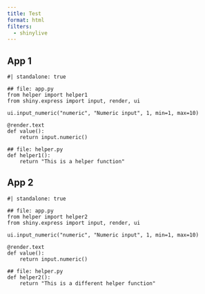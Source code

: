 ```yaml
---
title: Test
format: html
filters:
  - shinylive
---
```


## App 1
```shinylive-python
#| standalone: true

## file: app.py
from helper import helper1
from shiny.express import input, render, ui

ui.input_numeric("numeric", "Numeric input", 1, min=1, max=10)

@render.text
def value():
    return input.numeric()

## file: helper.py
def helper1():
    return "This is a helper function"
```

## App 2
```shinylive-python
#| standalone: true

## file: app.py
from helper import helper2
from shiny.express import input, render, ui

ui.input_numeric("numeric", "Numeric input", 1, min=1, max=10)

@render.text
def value():
    return input.numeric()

## file: helper.py
def helper2():
    return "This is a different helper function"
```